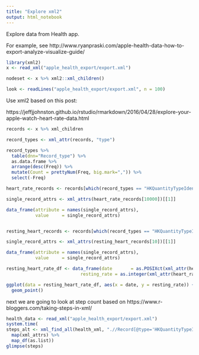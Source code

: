 ```yaml
---
title: "Explore xml2"
output: html_notebook
---
```


Explore data from Health app.

For example, see http://www.ryanpraski.com/apple-health-data-how-to-export-analyze-visualize-guide/

```r
library(xml2)
x <- read_xml("apple_health_export/export.xml")

nodeset <- x %>% xml2::xml_children()

look <- readLines("apple_health_export/export.xml", n = 100)
```

Use xml2 based on this post:

https://jeffjjohnston.github.io/rstudio/rmarkdown/2016/04/28/explore-your-apple-watch-heart-rate-data.html
```r
records <- x %>% xml_children

record_types <- xml_attr(records, "type")

record_types %>%
  table(dnn="Record_type") %>%            
  as.data.frame %>%
  arrange(desc(Freq)) %>%
  mutate(Count = prettyNum(Freq, big.mark=",")) %>%
  select(-Freq) 

heart_rate_records <- records[which(record_types == "HKQuantityTypeIdentifierHeartRate")]

single_record_attrs <- xml_attrs(heart_rate_records[10000])[[1]]

data_frame(attribute = names(single_record_attrs),
           value     = single_record_attrs) 


resting_heart_records <- records[which(record_types == "HKQuantityTypeIdentifierRestingHeartRate")]

single_record_attrs <- xml_attrs(resting_heart_records[10])[[1]]

data_frame(attribute = names(single_record_attrs),
           value     = single_record_attrs) 

resting_heart_rate_df <- data_frame(date       = as.POSIXct(xml_attr(heart_rate_records, "endDate")),
                            resting_rate = as.integer(xml_attr(heart_rate_records, "value")))

ggplot(data = resting_heart_rate_df, aes(x = date, y = resting_rate)) +
  geom_point()
```

next we are going to look at step count based on
https://www.r-bloggers.com/taking-steps-in-xml/

```r
health_data <- read_xml("apple_health_export/export.xml")
system.time(
steps_alt <- xml_find_all(health_xml, ".//Record[@type='HKQuantityTypeIdentifierStepCount']") %>%
  map(xml_attrs) %>% 
  map_df(as.list))
glimpse(steps)
```

